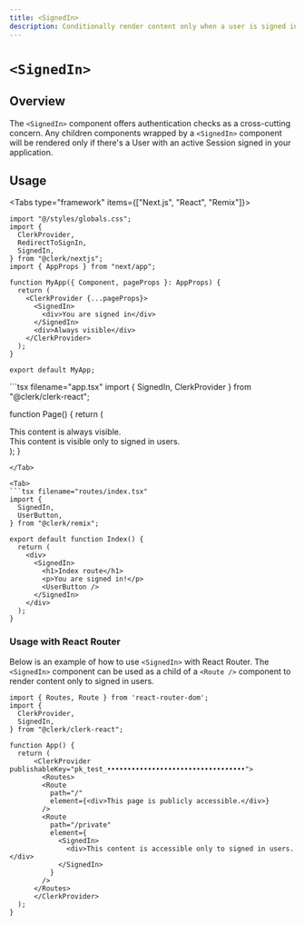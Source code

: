 ```yaml
---
title: <SignedIn>
description: Conditionally render content only when a user is signed in.
---
```


# `<SignedIn>`

## Overview
The `<SignedIn>` component offers authentication checks as a cross-cutting concern. Any children components wrapped by a `<SignedIn>` component will be rendered only if there's a User with an active Session signed in your application.

## Usage
<Tabs type="framework" items={["Next.js", "React", "Remix"]}>
  <Tab>
  ```tsx filename="app.tsx"
  import "@/styles/globals.css";
  import {
    ClerkProvider,
    RedirectToSignIn,
    SignedIn,
  } from "@clerk/nextjs";
  import { AppProps } from "next/app";

  function MyApp({ Component, pageProps }: AppProps) {
    return (
      <ClerkProvider {...pageProps}>
        <SignedIn>
          <div>You are signed in</div>
        </SignedIn>
        <div>Always visible</div>
      </ClerkProvider>
    );
  }

  export default MyApp;

  ```
  </Tab>

  <Tab>
  ```tsx filename="app.tsx"
  import { SignedIn, ClerkProvider } from "@clerk/clerk-react";

  function Page() {
    return (
      <ClerkProvider publishableKey="pk_test_••••••••••••••••••••••••••••••••••">
        <section>
          <div>
            This content is always visible.
          </div>
          <SignedIn>
            <div>
              This content is visible only to
              signed in users.
            </div>
          </SignedIn>
        </section>
      </ClerkProvider>
    );
  }
  ```
  </Tab>

  <Tab>
  ```tsx filename="routes/index.tsx"
  import {
    SignedIn,
    UserButton,
  } from "@clerk/remix";

  export default function Index() {
    return (
      <div>
        <SignedIn>
          <h1>Index route</h1>
          <p>You are signed in!</p>
          <UserButton />
        </SignedIn>
      </div>
    );
  }
  ```
  </Tab>
</Tabs>

### Usage with React Router

Below is an example of how to use `<SignedIn>` with React Router. The `<SignedIn>` component can be used as a child of a `<Route />` component to render content only to signed in users.

```tsx filename="app.tsx"
import { Routes, Route } from 'react-router-dom';
import {
  ClerkProvider,
  SignedIn,
} from "@clerk/clerk-react";

function App() {
  return (
      <ClerkProvider publishableKey="pk_test_••••••••••••••••••••••••••••••••••">
        <Routes>
        <Route
          path="/"
          element={<div>This page is publicly accessible.</div>}
        />
        <Route
          path="/private"
          element={
            <SignedIn>
              <div>This content is accessible only to signed in users.</div>
            </SignedIn>
          }
        />
      </Routes>
      </ClerkProvider>
  );
}
```
